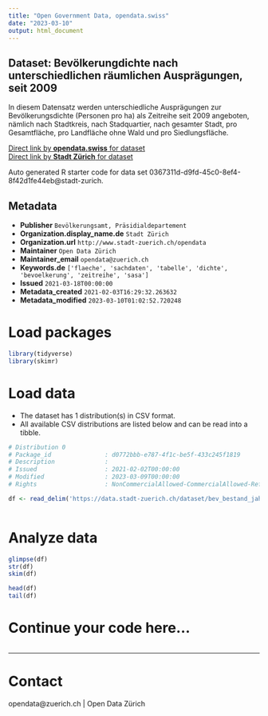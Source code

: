 ```yaml
---
title: "Open Government Data, opendata.swiss"
date: "2023-03-10"
output: html_document
---
```


## Dataset: Bevölkerungdichte nach unterschiedlichen räumlichen Ausprägungen, seit 2009


In diesem Datensatz werden unterschiedliche Ausprägungen zur Bevölkerungsdichte (Personen pro ha) als Zeitreihe seit 2009 angeboten, nämlich nach Stadtkreis, nach Stadquartier, nach gesamter Stadt, pro Gesamtfläche, pro Landfläche ohne Wald und pro Siedlungsfläche.


[Direct link by **opendata.swiss** for dataset](https://opendata.swiss/de/dataset/bevolkerungdichte-nach-unterschiedlichen-raumlichen-auspragungen-seit-2009)<br>
[Direct link by **Stadt Zürich** for dataset](https://data.stadt-zuerich.ch/dataset/bev_bestand_jahr_bevoelkerungsdichten_flaechen_od5802)

Auto generated R starter code for data set 0367311d-d9fd-45c0-8ef4-8f42d1fe44eb@stadt-zurich.

## Metadata

- **Publisher** `Bevölkerungsamt, Präsidialdepartement`
- **Organization.display_name.de** `Stadt Zürich`
- **Organization.url** `http://www.stadt-zuerich.ch/opendata`
- **Maintainer** `Open Data Zürich`
- **Maintainer_email** `opendata@zuerich.ch`
- **Keywords.de** `['flaeche', 'sachdaten', 'tabelle', 'dichte', 'bevoelkerung', 'zeitreihe', 'sasa']`
- **Issued** `2021-03-18T00:00:00`
- **Metadata_created** `2021-02-03T16:29:32.263632`
- **Metadata_modified** `2023-03-10T01:02:52.720248`


# Load packages

```r

library(tidyverse)
library(skimr)

```

# Load data

-   The dataset has 1 distribution(s) in CSV format.
-   All available CSV distributions are listed below and can be read into a tibble.

```r

# Distribution 0
# Package_id               : d0772bbb-e787-4f1c-be5f-433c245f1819
# Description              : 
# Issued                   : 2021-02-02T00:00:00
# Modified                 : 2023-03-09T00:00:00
# Rights                   : NonCommercialAllowed-CommercialAllowed-ReferenceNotRequired

df <- read_delim('https://data.stadt-zuerich.ch/dataset/bev_bestand_jahr_bevoelkerungsdichten_flaechen_od5802/download/BEV580OD5802.csv')



```

# Analyze data

```r

glimpse(df)
str(df)
skim(df)

head(df)
tail(df)

```

# Continue your code here...

```r

```

------------------------------------------------------------------------

# Contact

opendata@zuerich.ch | Open Data Zürich

